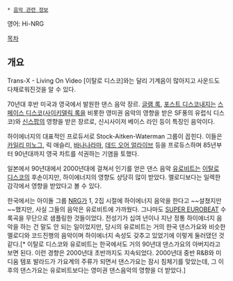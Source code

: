  * [[음악 관련 정보]]

영어: Hi-NRG

[[목차]]
== 개요 ==
{{{#!html
<object width="420" height="315"><param name="movie" value="//www.youtube.com/v/b9xBAtCsCTQ?hl=ko_KR&amp;version=3"></param><param name="allowFullScreen" value="true"></param><param name="allowscriptaccess" value="always"></param><embed src="//www.youtube.com/v/b9xBAtCsCTQ?hl=ko_KR&amp;version=3" type="application/x-shockwave-flash" width="420" height="315" allowscriptaccess="always" allowfullscreen="true"></embed></object>
}}}
Trans-X - Living On Video
[이탈로 디스코]와는 달리 기계음이 많아지고 사운드도 다채로워진것을 알 수 있다.

70년대 후반 미국과 영국에서 발원한 댄스 음악 장르. [[글램 록]], [[포스트 디스코]]내지는 [[스페이스 디스코]]([[사이키델릭 록]]을 비롯한 영미권 음악의 영향을 받은 SF풍의 유럽식 디스코)와 [[신스팝]]의 영향을 받은 장르로, 신시사이저 베이스 라인 등이 특징인 음악이다.

하이에너지의 대표적인 프로듀서로 Stock-Aitken-Waterman 그룹이 꼽힌다. 이들은 [[카일리 미노그]], 릭 애슬리, [[바나나라마]], [[데드 오어 얼라이브]] 등을 프로듀스하며 85년부터 90년대까지 영국 차트를 석권하는 기염을 토했다.

일본에서 90년대에서 2000년대에 걸쳐서 인기를 얻은 댄스 음악 [[유로비트]]는 [[이탈로 디스코]]의 후손이지만, 하이에너지의 영향도 상당히 많이 받았다. 멜로디보다는 일렉한 감각에서 영향을 받았다고 볼 수 있다.

한국에서는 아이돌 그룹 [[NRG]]가 1, 2집 시절에 하이에너지 음악을 한다고 ~~설쳤지만~~했지만, 사실 그들의 음악은 유로비트에 가까웠다. 그나마도 [[SUPER EUROBEAT]] 수록곡을 무단으로 샘플링한 것들이었다. 전성기가 십여 년이나 지난 정통 하이에너지 음악을 하는 건 말도 안 되는 일이었지만, 당시의 유로비트는 거의 한국 댄스가요와 비슷한 멜로디와 코드진행의 음악이며 하이에너지 속성도 갖추고 있었기에 이렇게 둘러댔던 것 같다.[* 이탈로 디스코와 유로비트는 한국에서도 거의 90년대 댄스가요의 아버지라고 보면 된다. 이런 경향은 2000년대 초반까지도 지속되었다. 2000년대 중반 R&B와 미디움 템포 발라드가 가요계의 주류가 되면서 댄스가요는 잠시 침체기를 맞았는데, 그 이후의 댄스가요는 유로비트보다는 영미권 댄스음악의 영향을 더 받았다.] 
